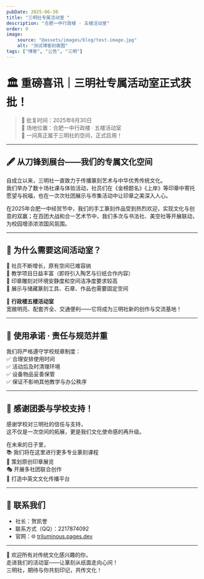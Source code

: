 ```yaml
---
pubDate: 2025-06-30
title: "三明社专属活动室 "
description: "合肥一中行政楼 · 五楼活动室"
order: 0
image:
    source: "@assets/images/blog/test-image.jpg"
    alt: "测试博客封面图"
tags: ["博客", "公告", "三明"]
---
```


# 🏛️ 重磅喜讯｜三明社专属活动室正式获批！

> 📅 批复时间：2025年6月30日  
> 📍 场地位置：合肥一中行政楼 · 五楼活动室  
> 🧱 一间真正属于三明社的空间，正式启用！

---

## 🖋️ 从刀锋到展台——我们的专属文化空间

自成立以来，三明社一直致力于传播篆刻艺术与中华优秀传统文化。  
我们举办了数十场社课与体验活动，社员们在《金榜题名》《上岸》等印章中寄托愿望与祝福，也在一次次社团展示与市集活动中让印章之美深入人心。

在2025年合肥一中经贸节中，我们的手工篆刻作品受到热烈欢迎，实现文化与创意的双赢；在百团大战和合一艺术节中，我们多次与书法社、美空社等开展联动，为校园增添浓浓国风氛围。

---

## 🧱 为什么需要这间活动室？

🔸 社员不断增长，原有空间已难容纳  
🔸 教学项目日益丰富（即将引入陶艺与衍纸合作内容）  
🔸 印章雕刻对环境安静度和空间洁净度要求较高  
🔸 展示与储藏篆刻工具、石章、作品也需要固定空间

📍 **行政楼五楼活动室**  
宽敞明亮、配套齐全、交通便利——它将成为三明社新的创作与交流基地！

---

## 🔐 使用承诺 · 责任与规范并重

我们将严格遵守学校规章制度：  
✅ 合理安排使用时间  
✅ 活动后及时清理环境  
✅ 设备物品妥善保管  
✅ 保证不影响其他教学与办公秩序  

---

## 🙏 感谢团委与学校支持！

感谢学校对三明社的信任与支持，  
这不仅是一次空间的拓展，更是我们文化使命感的再升级。

在未来的日子里，  
📚 我们将在这里进行更多专业篆刻课程  
🎨 策划原创印章展览  
🎭 开展多社团联合创作  
📣 打造中英文文化传播平台

---

## 📌 联系我们

- 社长：贺凯誉  
- 联系方式（QQ）：2217874092  
- 官网：🌐 [triluminous.pages.dev](https://triluminous.pages.dev)

---

📣 欢迎所有对传统文化感兴趣的你，  
走进我们的活动室——让篆刻从纸面走向心间！  
三明社，期待与你共刻印记，共传文化！
